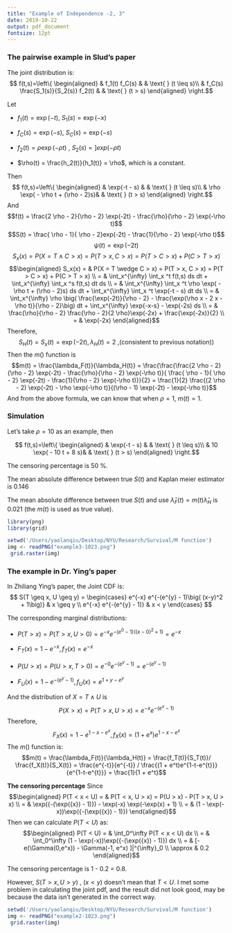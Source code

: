 ```yaml
---
title: "Example of Independence -2, 3"
date: 2019-10-22
output: pdf_document
fontsize: 12pt
---
```



### The pairwise example in Slud's paper

The joint distribution is: 
$$ f(t,s)=\left\{
\begin{aligned}
& f_1(t) f_C(s) & & \text{ } (t \leq s)\\
& f_C(s) \frac{S_1(s)}{S_2(s)} f_2(t) &  & \text{ } (t > s)
\end{aligned}
\right.$$

Let 

* $f_1(t) = \exp(-t)$, $S_1(s) = \exp(-x)$

* $f_C(s) = \exp(-s)$, $S_C(s) = \exp(-s)$

* $f_2(t) = \rho \exp(-\rho t)$ , $S_2(s) = ]exp(- \rho t)$

* $\rho(t) = \frac{h_2(t)}{h_1(t)} = \rho$, which is a constant. 

Then 
$$ f(t,s)=\left\{
\begin{aligned}
&  \exp(-t - s) & & \text{ } (t \leq s)\\
& \rho \exp( - \rho t + (\rho - 2)s)&  & \text{ } (t > s)
\end{aligned}
\right.$$
And 
$$f(t) = \frac{2 \rho - 2}{\rho - 2} \exp(-2t) - \frac{\rho}{\rho - 2} \exp(-\rho t)$$
$$S(t) = \frac{ \rho - 1}{ \rho - 2}exp(-2t) - \frac{1}{\rho - 2} \exp(-\rho t)$$
$$\psi(t) = \exp(-2t)$$
$$S_x(x) = P(X = T \wedge C > x) = P(T > x, C > x) = P(T > C > x) + P(C > T > x)$$
$$\begin{aligned}
S_x(x) = & P(X = T \wedge C > x) = P(T > x, C > x) = P(T > C > x) + P(C > T > x) \\
= & \int_x^{\infty} \int_x ^t f(t,s) ds dt + \int_x^{\infty} \int_x ^s f(t,s) dt ds \\
= & \int_x^{\infty} \int_x ^t  \rho \exp( - \rho t + (\rho - 2)s) ds dt + \int_x^{\infty} \int_x ^t   \exp(-t - s) dt ds \\
= & \int_x^{\infty} \rho \big( \frac{\exp(-2t)}{\rho - 2} - \frac{\exp(\rho x - 2 x - \rho t)}{\rho - 2}\big) dt + \int_x^{\infty} \exp{-x-s} - \exp(-2s) ds \\
= & \frac{\rho}{\rho - 2} \frac{\rho - 2}{2 \rho}\exp(-2x) +  \frac{\exp(-2x)}{2} \\
= & \exp(-2x)
\end{aligned}$$
Therefore, 
$$S_H(t) = S_x(t) = \exp(-2t), \lambda_H(t) = 2 \text{ ,(consistent to previous notation)})$$
Then the $m()$ function is 
$$m(t) = \frac{\lambda_F(t)}{\lambda_H(t)} = \frac{\frac{\frac{2 \rho - 2}{\rho - 2} \exp(-2t) - \frac{\rho}{\rho - 2} \exp(-\rho t)}{ \frac{ \rho - 1}{ \rho - 2} \exp(-2t) - \frac{1}{\rho - 2} \exp(-\rho t)}}{2} = \frac{1}{2} \frac{(2 \rho - 2)  \exp(-2t) - \rho \exp(-\rho t)}{(\rho - 1)  \exp(-2t) - \exp(-\rho t)}$$
And from the above formula, we can know that when $\rho = 1$, $m(t) = 1$. 


### Simulation

Let's take $\rho = 10$ as an example, then 

$$ f(t,s)=\left\{
\begin{aligned}
&  \exp(-t - s) & & \text{ } (t \leq s)\\
& 10 \exp( - 10 t + 8 s)&  & \text{ } (t > s)
\end{aligned}
\right.$$

The censoring percentage is 50 $\%$. 

The mean absolute difference between true $S(t)$ and Kaplan meier estimator is $0.146$

The mean absolute difference between true $S(t)$ and use $\hat{\lambda}_F(t) = m(t) \hat{\lambda}_H$ is $0.021$ (the $m(t)$ is used as true value). 

```R
library(png)
library(grid)
```


```r
setwd('/Users/yaolanqiu/Desktop/NYU/Research/Survival/M function')
img <- readPNG("example3-1023.png")
 grid.raster(img)
```



### The example in Dr. Ying's paper


In Zhiliang Ying's paper, the Joint CDF is: 
$$
S(T \geq x, U \geq y) =
\begin{cases}
e^{-x}  e^{-(e^{y} - 1)\big( (x-y)^2 + 1\big)} & x \geq y \\
e^{-x} e^{-(e^{y} - 1)} & x < y
\end{cases}
$$

The corresponding marginal distributions: 

* $P(T > x) = P(T > x, U > 0) = e^{-x}  e^{-(e^{0} - 1)\big( (x-0)^2 + 1\big)} = e^{-x}$

* $F_T(x) = 1 - e^{-x}, f_T(x) = e^{-x}$

* $P(U > x) = P(U > x, T > 0) = e^{-0} e^{-(e^{y} - 1)} =  e^{-(e^{y} - 1)}$

* $F_U(x) = 1 - e^{-(e^{y} - 1)}, f_U(x) = e^{1 + y - e^y}$

And the distribution of $X = T \wedge U$ is 
$$P(X > x) = P(T > x, U > x) = e^{-x}e^{-(e^{x} - 1)}$$
Therefore, 
$$F_X(x) = 1 - e^{1-x-e^{x}}, f_X(x) = (1 + e^x)e^{1-x-e^{x}}$$
The $m()$ function is: 
$$m(t) = \frac{\lambda_F(t)}{\lambda_H(t)} = \frac{f_T(t)}{S_T(t)}/ \frac{f_X(t)}{S_X(t)} = \frac{e^{-t}}{e^{-t}} / \frac{(1 + e^t)e^{1-t-e^{t}}}{e^{1-t-e^{t}}} = \frac{1}{1 + e^t}$$


<!-- $$P(T > x, U > x) = \exp(-x) \exp(-\exp(y) + 1)$$ -->

**The censoring percentage**
Since
$$\begin{aligned}
P(T < x < U) = & P(T < x, U > x) = P(U > x) - P(T > x, U > x) \\
= & \exp({-(\exp({x}) - 1)}) - \exp(-x) \exp(-\exp(x) + 1) \\
= & (1 - \exp(-x))\exp({-(\exp({x}) - 1)}) 
\end{aligned}$$
Then we can calculate $P(T < U)$ as: 
$$\begin{aligned}
P(T < U) = & \int_0^\infty P(T < x < U)  dx \\
= & \int_0^\infty (1 - \exp(-x))\exp({-(\exp({x}) - 1)})  dx \\ 
= & [-e(\Gamma(0,e^x)) - \Gamma(-1, e^x) ]|^{\infty}_0 \\
\approx & 0.2
\end{aligned}$$

The censoring percentage is 1 - 0.2 = 0.8. 

However, $S(T > x, U > y) \text{ , }(x < y)$ doesn't mean that $T < U$. I met some problem in calculating the joint pdf, and the result did not look good, may be because the data isn't generated in the correct way. 


```r
setwd('/Users/yaolanqiu/Desktop/NYU/Research/Survival/M function')
img <- readPNG("example2-1023.png")
 grid.raster(img)
```

